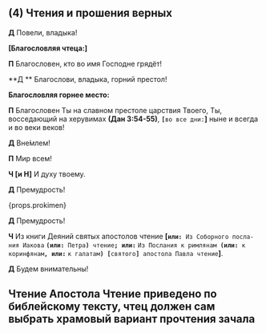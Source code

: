 
## (4) Чтения и прошения верных

**Д** Повели, владыка!

**[Благословляя чтеца:]**

**П** Благословен, кто во имя Господне грядёт!

**Д ** Благослови, владыка, горний престол!

**Благословляя горнее место:**

**П** Благословен Ты на славном престоле царствия Тво­его, Ты, восседающий на херувимах
**(Дан 3:54-55)**,
**`[`**`во все дни:`**]** ныне и всегда и во веки веков!

**Д** Вне́млем!

**П** Мир всем!

**Ч [и Н]** И духу твоему.

**Д** Премудрость!

<div>{props.prokimen}</div>

**Д** Премудрость!

**Ч** Из книги Деяний святых апостолов чтение
**<b>[</b>`или:`**` Из Соборного по­сла­ния Иакова`
**`(или:`**` Петра`**`)`**` чтение`**`; или:`**
`Из Послания к римлянам `**`(или:`**` к коринфянам`**`, или:`**
`к галатам`**`) [`**`святого`**`]`**` апо­сто­ла Павла чтение`**<b>]</b>**.

**Д** Будем внимательны!

## Чтение Апостола <Tooltip>Чтение приведено по библейскому тексту, чтец должен сам выбрать храмовый вариант прочтения зачала</Tooltip>
